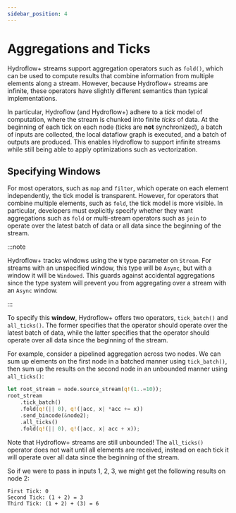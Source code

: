 ```yaml
---
sidebar_position: 4
---
```


# Aggregations and Ticks
Hydroflow+ streams support aggregation operators such as `fold()`, which can be used to compute results that combine information from multiple elements along a stream. However, because Hydroflow+ streams are infinite, these operators have slightly different semantics than typical implementations.

In particular, Hydroflow (and Hydroflow+) adhere to a _tick_ model of computation, where the stream is chunked into finite _ticks_ of data. At the beginning of each tick on each node (ticks are **not** synchronized), a batch of inputs are collected, the local dataflow graph is executed, and a batch of outputs are produced. This enables Hydroflow to support infinite streams while still being able to apply optimizations such as vectorization.

## Specifying Windows
For most operators, such as `map` and `filter`, which operate on each element independently, the tick model is transparent. However, for operators that combine multiple elements, such as `fold`, the tick model is more visible. In particular, developers must explicitly specify whether they want aggregations such as `fold` or multi-stream operators such as `join` to operate over the latest batch of data or all data since the beginning of the stream.

:::note

Hydroflow+ tracks windows using the `W` type parameter on `Stream`. For streams with an unspecified window, this type will be `Async`, but with a window it will be `Windowed`. This guards against accidental aggregations since the type system will prevent you from aggregating over a stream with an `Async` window.

:::

To specify this **window**, Hydroflow+ offers two operators, `tick_batch()` and `all_ticks()`. The former specifies that the operator should operate over the latest batch of data, while the latter specifies that the operator should operate over all data since the beginning of the stream.

For example, consider a pipelined aggregation across two nodes. We can sum up elements on the first node in a batched manner using `tick_batch()`, then sum up the results on the second node in an unbounded manner using `all_ticks()`:

```rust
let root_stream = node.source_stream(q!(1..=10));
root_stream
    .tick_batch()
    .fold(q!(|| 0), q!(|acc, x| *acc += x))
    .send_bincode(&node2);
    .all_ticks()
    .fold(q!(|| 0), q!(|acc, x| acc + x));
```

Note that Hydroflow+ streams are still unbounded! The `all_ticks()` operator does not wait until all elements are received, instead on each tick it will operate over all data since the beginning of the stream.

So if we were to pass in inputs 1, 2, 3, we might get the following results on node 2:
```
First Tick: 0
Second Tick: (1 + 2) = 3
Third Tick: (1 + 2) + (3) = 6
```
